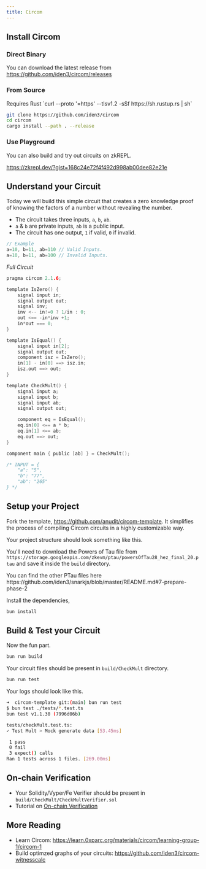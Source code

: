 ```yaml
---
title: Circom
---
```


## Install Circom

### Direct Binary

You can download the latest release from
https://github.com/iden3/circom/releases

### From Source

<Callout type="info">
Requires Rust `curl --proto '=https' --tlsv1.2 -sSf https://sh.rustup.rs | sh`
</Callout>

```bash
git clone https://github.com/iden3/circom
cd circom
cargo install --path . --release
```

### Use Playground

You can also build and try out circuits on zkREPL.

https://zkrepl.dev/?gist=168c24e72f4f492d998ab00dee82e21e

## Understand your Circuit

Today we will build this simple circuit that creates a zero knowledge proof of knowing the factors of a number without revealing the number.

- The circuit takes three inputs, `a`, `b`, `ab`.
- `a` & `b` are private inputs, `ab` is a public input.
- The circuit has one output, `1` if valid, `0` if invalid.
```c
// Example
a=10, b=11, ab=110 // Valid Inputs.
a=10, b=11, ab=100 // Invalid Inputs.
```

*Full Circuit*

```c title="CheckMult.circom"
pragma circom 2.1.6;

template IsZero() {
    signal input in;
    signal output out;
    signal inv;
    inv <-- in!=0 ? 1/in : 0;
    out <== -in*inv +1;
    in*out === 0;
}

template IsEqual() {
    signal input in[2];
    signal output out;
    component isz = IsZero();
    in[1] - in[0] ==> isz.in;
    isz.out ==> out;
}

template CheckMult() {
    signal input a;
    signal input b;
    signal input ab;
    signal output out;

    component eq = IsEqual();
    eq.in[0] <== a * b;
    eq.in[1] <== ab;
    eq.out ==> out;
}

component main { public [ab] } = CheckMult();

/* INPUT = {
    "a": "5",
    "b": "77",
    "ab": "265"
} */
```

## Setup your Project

Fork the template, https://github.com/anudit/circom-template.
It simplifies the process of compiling Circom circuits in a highly customizable way.

Your project structure should look something like this.

<Files>
  <Folder name="build"/>
  <Folder name="circomlib"/>
  <Folder name="circuits" defaultOpen>
    <File name="CheckMult.circom" />
  </Folder>
  <Folder name="scripts"/>
  <Folder name="templates"/>
  <Folder name="tests" defaultOpen>
   <File name="checkMult.test.ts" />
  </Folder>
  <File name="package.json" />
</Files>

You'll need to download the Powers of Tau file from `https://storage.googleapis.com/zkevm/ptau/powersOfTau28_hez_final_20.ptau` and save it inside the `build` directory.

<Callout type="info">
You can find the other PTau files here https://github.com/iden3/snarkjs/blob/master/README.md#7-prepare-phase-2
</Callout>

Install the dependencies,
```bash
bun install
```

## Build & Test your Circuit

Now the fun part.

```bash
bun run build
```

Your circuit files should be present in `build/CheckMult` directory.

```bash
bun run test
```

Your logs should look like this.

```bash
➜  circom-template git:(main) bun run test
$ bun test ./tests/*.test.ts
bun test v1.1.30 (7996d06b)

tests/checkMult.test.ts:
✓ Test Mult > Mock generate data [53.45ms]

 1 pass
 0 fail
 3 expect() calls
Ran 1 tests across 1 files. [269.00ms]
```

## On-chain Verification

- Your Solidity/Vyper/Fe Verifier should be present in `build/CheckMult/CheckMultVerifier.sol`
- Tutorial on [On-chain Verification](/tutorials/on-chain-verification)

## More Reading

- Learn Circom: https://learn.0xparc.org/materials/circom/learning-group-1/circom-1
- Build optimzed graphs of your circuits: https://github.com/iden3/circom-witnesscalc
